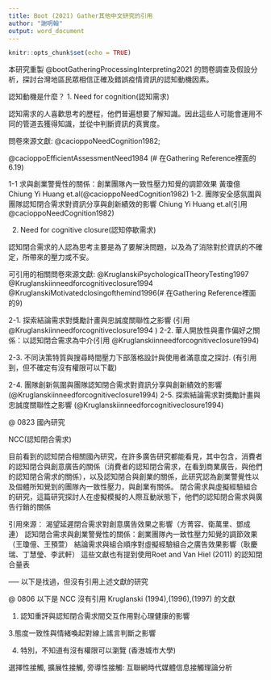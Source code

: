 ```yaml
---
title: Boot (2021) Gather其他中文研究的引用 
author: "謝明翰"
output: word_document
---
```


```r
knitr::opts_chunk$set(echo = TRUE)
```

本研究重製 @bootGatheringProcessingInterpreting2021 的問卷調查及假設分析，探討台灣地區民眾相信正確及錯誤疫情資訊的認知動機因素。

認知動機是什麼？
1. Need for cognition(認知需求)

認知需求的人喜歡思考的歷程，他們普遍想要了解知識。因此這些人可能會運用不同的管道去獲得知識，並從中判斷資訊的真實度。

問卷來源文獻: @cacioppoNeedCognition1982; 

@cacioppoEfficientAssessmentNeed1984  (# 在Gathering Reference裡面的6.19)

1-1 求與創業警覺性的關係：創業團隊內一致性壓力知覺的調節效果 黃瓊億 Chiung Yi Huang et.al(@cacioppoNeedCognition1982)
1-2. 團隊安全感氛圍與團隊認知閉合需求對資訊分享與創新績效的影響 Chiung Yi Huang et.al(引用 @cacioppoNeedCognition1982)

2. Need for cognitive closure(認知停歇需求)

認知閉合需求的人認為思考主要是為了要解決問題，以及為了消除對於資訊的不確定，所帶來的壓力或不安。


可引用的相關問卷來源文獻: @KruglanskiPsychologicalTheoryTesting1997
                          @Kruglanskiinneedforcognitiveclosure1994
                          @KruglanskiMotivatedclosingofthemind1996(# 在Gathering Reference裡面的9)
                      

2-1. 探索結論需求對獎勵計畫與忠誠度關聯性之影響 (引用 @Kruglanskiinneedforcognitiveclosure1994 )
2-2. 華人開放性與畫作偏好之關係：以認知閉合需求為中介(引用 @Kruglanskiinneedforcognitiveclosure1994)

2-3. 不同決策特質與搜尋時間壓力下部落格設計與使用者滿意度之探討. 
(有引用到，但不確定有沒有權限可以下載)

2-4. 團隊創新氛圍與團隊認知閉合需求對資訊分享與創新績效的影響(@Kruglanskiinneedforcognitiveclosure1994)
2-5. 探索結論需求對獎勵計畫與忠誠度關聯性之影響  (@Kruglanskiinneedforcognitiveclosure1994)


@ 0823  國內研究


NCC(認知閉合需求)

目前看到的認知閉合相關國內研究，在許多廣告研究都能看見，其中包含，消費者的認知閉合與創意廣告的關係（消費者的認知閉合需求，在看到商業廣告，與他們的認知閉合需求的關係），以及認知閉合與創業的關係，此研究認為創業警覺性以及個體所知覺到的團隊內一致性壓力，與創業有關係。
閉合需求與虛擬經驗組合的研究，這篇研究探討人在虛擬模擬的人際互動狀態下，他們的認知閉合需求與廣告行銷的關係

引用來源：
渴望延遲閉合需求對創意廣告效果之影響（方菁容、衛萬里、鄧成連）
認知閉合需求與創業警覺性的關係：創業團隊內一致性壓力知覺的調節效果（王瓊億、王預萱）
結論需求與組合順序對虛擬經驗組合之廣告效果影響（耿慶瑞、丁慧瑩、李武軒）
這些文獻也有提到使用Roet and Van Hiel (2011) 的認知閉合量表

----- 以下是找過，但沒有引用上述文獻的研究

@ 0806 以下是 NCC 沒有引用 Kruglanski (1994),(1996),(1997) 的文獻

1. 認知重評與認知閉合需求間交互作用對心理健康的影響

3.態度一致性與情緒喚起對線上謠言判斷之影響

4. 特別，不知道有沒有權限可以瀏覽 (香港城市大學)

選擇性接觸, 擴展性接觸, 旁導性接觸: 互聯網時代媒體信息接觸理論分析


